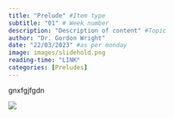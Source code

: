 ```yaml
---
title: "Prelude" #Item type
subtitle: "01" # Week number
description: "Description of content" #Topic
author: "Dr. Gordon Wright"
date: "22/03/2023" #as per monday
image: images/slidehold.png
reading-time: "LINK"
categories: [Preludes]
---
```


gnxfgjfgdn

![](images/slidehold.png)
